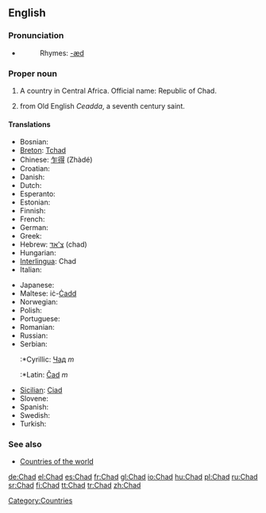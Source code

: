 {{see|chad}}
==English==

===Pronunciation===
*{{IPA|/tʃæd/}}
*:Rhymes: [[Rhymes:English:-æd|-æd]]

===Proper noun===
{{en-proper noun}}

# A country in Central Africa. Official name: Republic of Chad.
# {{given name|male}} from Old English ''Ceadda'', a seventh century saint.

====Translations====
{{trans-top|country in central Africa}}
* Bosnian: {{t-|bs|Čad|m}}
*[[Breton]]: [[Tchad]]
*Chinese: [[乍得]] (Zhàdé)
*Croatian: {{t-|hr|Čad|m}}
* Danish: {{t-|da|Tchad}}
* Dutch: {{t|nl|Tsjaad}}
* Esperanto: {{t|eo|Ĉado|xs=Esperanto}}
* Estonian: {{t-|et|Tšaad}}
* Finnish: {{t+|fi|Tšad}}
* French: {{t+|fr|Tchad}}
* German: {{t|de|Tschad}}
* Greek: {{t|el|Τσαντ}}
*Hebrew: [[צ'אד]] (chad)
* Hungarian: {{t|hu|Csád}}
*[[Interlingua]]: Chad
* Italian: {{t-|it|Ciad}}
{{trans-mid}}
* Japanese: {{t+|ja|チャド|tr=Chado}}
*Maltese: iċ-[[Ċadd]]
* Norwegian: {{t-|no|Tsjad}}
* Polish: {{t|pl|Czad}}
* Portuguese: {{t|pt|Chade}}
* Romanian: {{t-|ro|Ciad|n}}
* Russian: {{t+|ru|Чад}}
*Serbian:
*:*Cyrillic: [[Чад]] ''m''
*:*Latin: [[Čad]] ''m''
*[[Sicilian]]: [[Ciad]] {{m}}
* Slovene: {{t+|sl|Čad|m}}
* Spanish: {{t+|es|Chad}}
* Swedish: {{t+|sv|Tchad}}
* Turkish: {{t|tr|Çad}}
{{trans-bottom}}

===See also===
*[[Countries of the world]]

[[Category:Countries]]

[[de:Chad]]
[[el:Chad]]
[[es:Chad]]
[[fr:Chad]]
[[gl:Chad]]
[[io:Chad]]
[[hu:Chad]]
[[pl:Chad]]
[[ru:Chad]]
[[sr:Chad]]
[[fi:Chad]]
[[tt:Chad]]
[[tr:Chad]]
[[zh:Chad]]